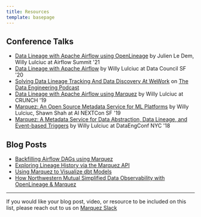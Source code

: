 ```yaml
---
title: Resources
template: basepage
---
```


## Conference Talks

* [Data Lineage with Apache Airflow using OpenLineage](https://www.youtube.com/watch?v=qQAdpbNhxl8) by Julien Le Dem, Willy Lulciuc at Airflow Summit '21
* [Data Lineage with Apache Airflow](https://www.datacouncil.ai/talks/data-lineage-with-apache-airflow) by Willy Lulciuc at Data Council SF '20
* [Solving Data Lineage Tracking And Data Discovery At WeWork](https://www.dataengineeringpodcast.com/marquez-data-lineage-episode-111) on [The Data Engineering Podcast](https://www.dataengineeringpodcast.com/)
* [Data Lineage with Apache Airflow using Marquez](https://www.youtube.com/watch?v=BIVUXruv5io) by Willy Lulciuc at CRUNCH '19
* [Marquez: An Open Source Metadata Service for ML Platforms](https://www.slideshare.net/WillyLulciuc/marquez-an-open-source-metadata-service-for-ml-platforms) by Willy Lulciuc, Shawn Shah at AI NEXTCon SF '19
* [Marquez: A Metadata Service for Data Abstraction, Data Lineage, and Event-based Triggers](https://www.datacouncil.ai/speaker/marquez-a-metadata-service-for-data-abstraction-data-lineage-and-event-based-triggers) by Willy Lulciuc at DataEngConf NYC '18

## Blog Posts

* [Backfilling Airflow DAGs using Marquez](https://openlineage.io/blog/backfilling-airflow-dags-using-marquez/)
* [Exploring Lineage History via the Marquez API](https://openlineage.io/blog/explore-lineage-api/)
* [Using Marquez to Visualize dbt Models](https://openlineage.io/blog/dbt-with-marquez/)
* [How Northwestern Mutual Simplified Data Observability with OpenLineage & Marquez](https://openlineage.io/blog/openlineage-at-northwestern-mutual/)

---

If you would like your blog post, video, or resource to be included on this list, please reach out to us on [Marquez Slack](https://bit.ly/MarquezSlack)
